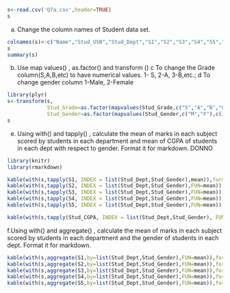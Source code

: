 ```{r}

s<-read.csv('Q7a.csv',header=TRUE)
s
```

a. Change the column names of Student data set. 
```{r}
colnames(s)<-c("Name","Stud_USN","Stud_Dept","S1","S2","S3","S4","S5","Stud_Grade","Stud_Gender","Stud_CGPA")
s
summary(s)

```

b. Use map values() , as.factor() and transform ()
c To change the Grade column(S,A,B,etc) to have numerical values. 1- S, 2-A,           3-B,etc.;
d To change gender column 1-Male, 2-Female
```{r}
library(plyr)
s<-transform(s,
             Stud_Grade=as.factor(mapvalues(Stud_Grade,c("S","A","B","C","D","E","F"),c(1,2,3,4,5,6,7))),
             Stud_Gender=as.factor(mapvalues(Stud_Gender,c("M","F"),c(1,2))))
s

```

e. Using with() and tapply() , calculate the mean of marks in each subject scored by students in each
department and mean of CGPA of students in each dept with respect to gender. Format it for markdown.
DONNO
```{r}
library(knitr)
library(rmarkdown)

kable(with(s,tapply(S1, INDEX = list(Stud_Dept,Stud_Gender),mean)),format="markdown")
kable(with(s,tapply(S2, INDEX = list(Stud_Dept,Stud_Gender),FUN=mean)),format="markdown")
kable(with(s,tapply(S3, INDEX = list(Stud_Dept,Stud_Gender),FUN=mean)),format="markdown")
kable(with(s,tapply(S4, INDEX = list(Stud_Dept,Stud_Gender),FUN=mean)),format="markdown")
kable(with(s,tapply(S5, INDEX = list(Stud_Dept,Stud_Gender),FUN=mean)),format="markdown")

kable(with(s,tapply(Stud_CGPA, INDEX = list(Stud_Dept,Stud_Gender), FUN=mean)),format="markdown")
```

f.Using with() and aggregate() , calculate the mean of marks in each subject scored by students in each department and the gender of students in each dept. Format it for markdown.
```{r}
kable(with(s,aggregate(S1,by=list(Stud_Dept,Stud_Gender),FUN=mean)),format="markdown")
kable(with(s,aggregate(S2,by=list(Stud_Dept,Stud_Gender),FUN=mean)),format="markdown")
kable(with(s,aggregate(S3,by=list(Stud_Dept,Stud_Gender),FUN=mean)),format="markdown")
kable(with(s,aggregate(S4,by=list(Stud_Dept,Stud_Gender),FUN=mean)),format="markdown")
kable(with(s,aggregate(S5,by=list(Stud_Dept,Stud_Gender),FUN=mean)),format="markdown")

```

